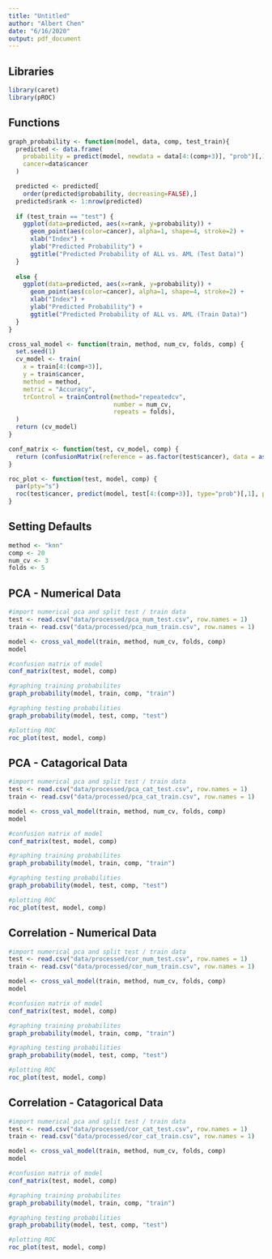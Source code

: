 ```yaml
---
title: "Untitled"
author: "Albert Chen"
date: "6/16/2020"
output: pdf_document
---
```


## Libraries

```r
library(caret)
library(pROC)
```

## Functions

```r
graph_probability <- function(model, data, comp, test_train){
  predicted <- data.frame(
    probability = predict(model, newdata = data[4:(comp+3)], "prob")[,1],
    cancer=data$cancer
  )

  predicted <- predicted[
    order(predicted$probability, decreasing=FALSE),]
  predicted$rank <- 1:nrow(predicted)
  
  if (test_train == "test") {
    ggplot(data=predicted, aes(x=rank, y=probability)) +
      geom_point(aes(color=cancer), alpha=1, shape=4, stroke=2) +
      xlab("Index") +
      ylab("Predicted Probability") +
      ggtitle("Predicted Probability of ALL vs. AML (Test Data)")
  }
  
  else {
    ggplot(data=predicted, aes(x=rank, y=probability)) +
      geom_point(aes(color=cancer), alpha=1, shape=4, stroke=2) +
      xlab("Index") +
      ylab("Predicted Probability") +
      ggtitle("Predicted Probability of ALL vs. AML (Train Data)")
  }
}

cross_val_model <- function(train, method, num_cv, folds, comp) {
  set.seed(1)
  cv_model <- train(
    x = train[4:(comp+3)],
    y = train$cancer,
    method = method,
    metric = "Accuracy",
    trControl = trainControl(method="repeatedcv",
                             number = num_cv,
                             repeats = folds),
  )
  return (cv_model)
}

conf_matrix <- function(test, cv_model, comp) {
  return (confusionMatrix(reference = as.factor(test$cancer), data = as.factor(predict(cv_model, test[4:(comp+3)]))))
}

roc_plot <- function(test, model, comp) {
  par(pty="s")
  roc(test$cancer, predict(model, test[4:(comp+3)], type="prob")[,1], plot=TRUE, legacy.axes=TRUE)
} 
```

## Setting Defaults
```r
method <- "knn"
comp <- 20
num_cv <- 3
folds <- 5
```


## PCA - Numerical Data

```r
#import numerical pca and split test / train data
test <- read.csv("data/processed/pca_num_test.csv", row.names = 1)
train <- read.csv("data/processed/pca_num_train.csv", row.names = 1)

model <- cross_val_model(train, method, num_cv, folds, comp)
model
```


```r
#confusion matrix of model
conf_matrix(test, model, comp)
```

```r
#graphing training probabilites
graph_probability(model, train, comp, "train")

#graphing testing probabilities
graph_probability(model, test, comp, "test")
```

```r
#plotting ROC
roc_plot(test, model, comp)
```

## PCA - Catagorical Data

```r
#import numerical pca and split test / train data
test <- read.csv("data/processed/pca_cat_test.csv", row.names = 1)
train <- read.csv("data/processed/pca_cat_train.csv", row.names = 1)

model <- cross_val_model(train, method, num_cv, folds, comp)
model
```


```r
#confusion matrix of model
conf_matrix(test, model, comp)
```

```r
#graphing training probabilites
graph_probability(model, train, comp, "train")

#graphing testing probabilities
graph_probability(model, test, comp, "test")
```

```r
#plotting ROC
roc_plot(test, model, comp)
```

## Correlation - Numerical Data

```r
#import numerical pca and split test / train data
test <- read.csv("data/processed/cor_num_test.csv", row.names = 1)
train <- read.csv("data/processed/cor_num_train.csv", row.names = 1)

model <- cross_val_model(train, method, num_cv, folds, comp)
model
```


```r
#confusion matrix of model
conf_matrix(test, model, comp)
```

```r
#graphing training probabilites
graph_probability(model, train, comp, "train")

#graphing testing probabilities
graph_probability(model, test, comp, "test")
```

```r
#plotting ROC
roc_plot(test, model, comp)
```

## Correlation - Catagorical Data

```r
#import numerical pca and split test / train data
test <- read.csv("data/processed/cor_cat_test.csv", row.names = 1)
train <- read.csv("data/processed/cor_cat_train.csv", row.names = 1)

model <- cross_val_model(train, method, num_cv, folds, comp)
model
```


```r
#confusion matrix of model
conf_matrix(test, model, comp)
```

```r
#graphing training probabilites
graph_probability(model, train, comp, "train")

#graphing testing probabilities
graph_probability(model, test, comp, "test")
```

```r
#plotting ROC
roc_plot(test, model, comp)
```

